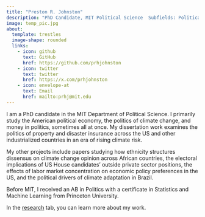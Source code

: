 ```yaml
---
title: "Preston R. Johnston"
description: "PhD Candidate, MIT Political Science  Subfields: Political Economy and Quantitative Methods"
image: temp_pic.jpg
about:
  template: trestles
  image-shape: rounded
  links:
    - icon: github
      text: GitHub
      href: https://github.com/prhjohnston
    - icon: twitter
      text: twitter
      href: https://x.com/prhjohnston
    - icon: envelope-at
      text: Email
      href: mailto:prhj@mit.edu
---
```





<!--  ::: two-column-layout -->
<!-- <div> -->

<!-- <img src="temp_pic.jpg" alt="My Picture" width="300"/> -->

<!-- ::: {style="font-size: 80%;"} -->
<!-- PhD Candidate, MIT Political Science.  -->
<!-- Subfields: Political Economy & Quantitative Methods.  -->

<!-- [twitter](https://x.com/prhjohnston) | [github](https://github.com/prhjohnston) -->


<!-- ::: -->
<!-- </div> -->


I am a PhD candidate in the MIT Department of Political Science. I primarily study the American political economy, the politics of climate change, and money in politics, sometimes all at once. My dissertation work examines the politics of property and disaster insurance across the US and other industrialized countries in an era of rising climate risk.

My other projects include papers studying how ethnicity structures dissensus on climate change opinion across African countries, the electoral implications of US House candidates' outside private sector positions, the effects of labor market concentration on economic policy preferences in the US, and the political drivers of climate adaptation in Brazil. 

Before MIT, I received an AB in Politics with a certificate in Statistics and Machine Learning from Princeton University.

In the [research](research.qmd) tab, you can learn more about my work. 

<!-- In the [writing](blog.qmd) tab, I post blog-style content on a variety of topics, including essays and small, for-fun research projects. Outside of work, I also compose music, some of which you can find in the [music](music.qmd) tab. -->



